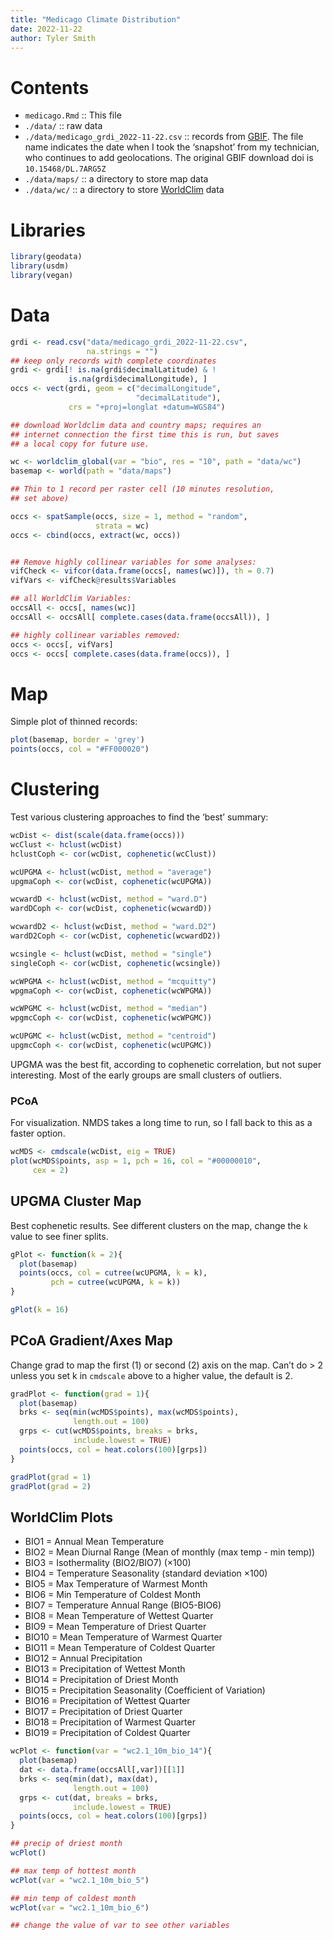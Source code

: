 ```yaml
---
title: "Medicago Climate Distribution"
date: 2022-11-22
author: Tyler Smith
---
```


# Contents

- `medicago.Rmd` :: This file
- `./data/` :: raw data
- `./data/medicago_grdi_2022-11-22.csv` :: records from
  [GBIF](https://gbif.org). The file name indicates the date when I
  took the 'snapshot' from my technician, who continues to add
  geolocations. The original GBIF download doi is `10.15468/DL.7ARG5Z`
- `./data/maps/` :: a directory to store map data
- `./data/wc/` :: a directory to store [WorldClim](https://worldclim.org)
    data 

# Libraries

```R
library(geodata)
library(usdm)
library(vegan)
```

# Data


```R
grdi <- read.csv("data/medicago_grdi_2022-11-22.csv",
                 na.strings = "")
## keep only records with complete coordinates
grdi <- grdi[! is.na(grdi$decimalLatitude) & !
             is.na(grdi$decimalLongitude), ]
occs <- vect(grdi, geom = c("decimalLongitude",
                            "decimalLatitude"),
             crs = "+proj=longlat +datum=WGS84")

## download Worldclim data and country maps; requires an
## internet connection the first time this is run, but saves
## a local copy for future use.

wc <- worldclim_global(var = "bio", res = "10", path = "data/wc")
basemap <- world(path = "data/maps")

## Thin to 1 record per raster cell (10 minutes resolution,
## set above)

occs <- spatSample(occs, size = 1, method = "random",
                   strata = wc)
occs <- cbind(occs, extract(wc, occs))


## Remove highly collinear variables for some analyses:
vifCheck <- vifcor(data.frame(occs[, names(wc)]), th = 0.7)
vifVars <- vifCheck@results$Variables

## all WorldClim Variables:
occsAll <- occs[, names(wc)]
occsAll <- occsAll[ complete.cases(data.frame(occsAll)), ]

## highly collinear variables removed:
occs <- occs[, vifVars]
occs <- occs[ complete.cases(data.frame(occs)), ]

```

# Map

Simple plot of thinned records:

```R
plot(basemap, border = 'grey')
points(occs, col = "#FF000020")
```

# Clustering

Test various clustering approaches to find the 'best' summary:

```R
wcDist <- dist(scale(data.frame(occs)))
wcClust <- hclust(wcDist)
hclustCoph <- cor(wcDist, cophenetic(wcClust))

wcUPGMA <- hclust(wcDist, method = "average")
upgmaCoph <- cor(wcDist, cophenetic(wcUPGMA))

wcwardD <- hclust(wcDist, method = "ward.D")
wardDCoph <- cor(wcDist, cophenetic(wcwardD))

wcwardD2 <- hclust(wcDist, method = "ward.D2")
wardD2Coph <- cor(wcDist, cophenetic(wcwardD2))

wcsingle <- hclust(wcDist, method = "single")
singleCoph <- cor(wcDist, cophenetic(wcsingle))

wcWPGMA <- hclust(wcDist, method = "mcquitty")
wpgmaCoph <- cor(wcDist, cophenetic(wcWPGMA))

wcWPGMC <- hclust(wcDist, method = "median")
wpgmcCoph <- cor(wcDist, cophenetic(wcWPGMC))

wcUPGMC <- hclust(wcDist, method = "centroid")
upgmcCoph <- cor(wcDist, cophenetic(wcUPGMC))
```

UPGMA was the best fit, according to cophenetic correlation, but not super
interesting. Most of the early groups are small clusters of outliers.


### PCoA

For visualization. NMDS takes a long time to run, so I fall back to this as
a faster option.

```R
wcMDS <- cmdscale(wcDist, eig = TRUE)
plot(wcMDS$points, asp = 1, pch = 16, col = "#00000010",
     cex = 2)
```

## UPGMA Cluster Map

Best cophenetic results. See different clusters on the map, change the `k`
value to see finer splits.

```R
gPlot <- function(k = 2){
  plot(basemap)
  points(occs, col = cutree(wcUPGMA, k = k),
         pch = cutree(wcUPGMA, k = k))
}

gPlot(k = 16)
```

## PCoA Gradient/Axes Map

Change grad to map the first (1) or second (2) axis on the map. Can't do >
2 unless you set k in `cmdscale` above to a higher value, the default is 2.

```R
gradPlot <- function(grad = 1){
  plot(basemap)
  brks <- seq(min(wcMDS$points), max(wcMDS$points),
              length.out = 100)
  grps <- cut(wcMDS$points, breaks = brks,
              include.lowest = TRUE)
  points(occs, col = heat.colors(100)[grps])
}

gradPlot(grad = 1)
gradPlot(grad = 2)
```

## WorldClim Plots

- BIO1 = Annual Mean Temperature
- BIO2 = Mean Diurnal Range (Mean of monthly (max temp - min temp))
- BIO3 = Isothermality (BIO2/BIO7) (×100)
- BIO4 = Temperature Seasonality (standard deviation ×100)
- BIO5 = Max Temperature of Warmest Month
- BIO6 = Min Temperature of Coldest Month
- BIO7 = Temperature Annual Range (BIO5-BIO6)
- BIO8 = Mean Temperature of Wettest Quarter
- BIO9 = Mean Temperature of Driest Quarter
- BIO10 = Mean Temperature of Warmest Quarter
- BIO11 = Mean Temperature of Coldest Quarter
- BIO12 = Annual Precipitation
- BIO13 = Precipitation of Wettest Month
- BIO14 = Precipitation of Driest Month
- BIO15 = Precipitation Seasonality (Coefficient of Variation)
- BIO16 = Precipitation of Wettest Quarter
- BIO17 = Precipitation of Driest Quarter
- BIO18 = Precipitation of Warmest Quarter
- BIO19 = Precipitation of Coldest Quarter


```R
wcPlot <- function(var = "wc2.1_10m_bio_14"){
  plot(basemap)
  dat <- data.frame(occsAll[,var])[[1]]
  brks <- seq(min(dat), max(dat),
              length.out = 100)
  grps <- cut(dat, breaks = brks,
              include.lowest = TRUE)
  points(occs, col = heat.colors(100)[grps])
}

## precip of driest month
wcPlot()

## max temp of hottest month
wcPlot(var = "wc2.1_10m_bio_5")

## min temp of coldest month
wcPlot(var = "wc2.1_10m_bio_6")

## change the value of var to see other variables

```

